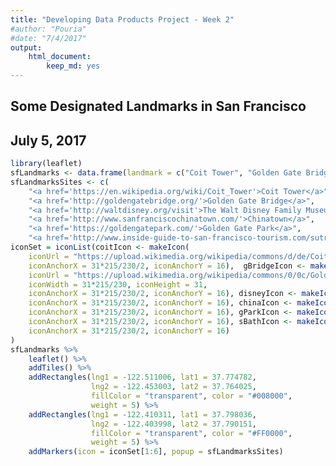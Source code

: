 ```yaml
---
title: "Developing Data Products Project - Week 2"
#author: "Pouria"
#date: "7/4/2017"
output: 
    html_document: 
        keep_md: yes
---
```

  
## Some Designated Landmarks in San Francisco  
## July 5, 2017  
```r
library(leaflet)
sfLandmarks <- data.frame(landmark = c("Coit Tower", "Golden Gate Bridge", "The Walt Disney Family Museum", "Chinatown", "Golden Gate Park", "The Sutro Bath"), lat = c(37.802395, 37.819924, 37.801446, 37.795935, 37.768886, 37.780429), long = c(-122.405822,  -122.478253, -122.458720, -122.407625, -122.486280, -122.513688))
sfLandmarksSites <- c(
    "<a href='https://en.wikipedia.org/wiki/Coit_Tower'>Coit Tower</a>", 
    "<a href='http://goldengatebridge.org/'>Golden Gate Bridge</a>", 
    "<a href='http://waltdisney.org/visit'>The Walt Disney Family Museum</a>", 
    "<a href='http://www.sanfranciscochinatown.com/'>Chinatown</a>", 
    "<a href='https://goldengatepark.com/'>Golden Gate Park</a>", 
    "<a href='http://www.inside-guide-to-san-francisco-tourism.com/sutro-baths.html'>The Sutro Bath</a>")
iconSet = iconList(coitIcon <- makeIcon(
    iconUrl = "https://upload.wikimedia.org/wikipedia/commons/d/de/Coittower1.jpg", iconWidth = 31*215/230, iconHeight = 31, 
    iconAnchorX = 31*215/230/2, iconAnchorY = 16),  gBridgeIcon <- makeIcon(
    iconUrl = "https://upload.wikimedia.org/wikipedia/commons/0/0c/GoldenGateBridge-001.jpg", 
    iconWidth = 31*215/230, iconHeight = 31, 
    iconAnchorX = 31*215/230/2, iconAnchorY = 16), disneyIcon <- makeIcon(iconUrl = "https://upload.wikimedia.org/wikipedia/commons/7/70/Disney_Museum_2.JPG", iconWidth = 31*215/230, iconHeight = 31, 
    iconAnchorX = 31*215/230/2, iconAnchorY = 16), chinaIcon <- makeIcon(iconUrl = "https://upload.wikimedia.org/wikipedia/commons/b/b0/1_chinatown_san_francisco_arch_gateway.JPG", iconWidth = 31*215/230, iconHeight = 31, 
    iconAnchorX = 31*215/230/2, iconAnchorY = 16), gParkIcon <- makeIcon(iconUrl = "https://upload.wikimedia.org/wikipedia/commons/b/be/Golden_Gate_Park_air_2.jpg", iconWidth = 31*215/230, iconHeight = 31, 
    iconAnchorX = 31*215/230/2, iconAnchorY = 16), sBathIcon <- makeIcon(iconUrl = "https://upload.wikimedia.org/wikipedia/commons/f/ff/Sutro_Baths_%26_Seal_Rocks%2C_GGNRA.jpg", iconWidth = 31*215/230, iconHeight = 31, 
    iconAnchorX = 31*215/230/2, iconAnchorY = 16)
)
sfLandmarks %>% 
    leaflet() %>% 
    addTiles() %>% 
    addRectangles(lng1 = -122.511006, lat1 = 37.774782, 
                  lng2 = -122.453003, lat2 = 37.764025, 
                  fillColor = "transparent", color = "#008000", 
                  weight = 5) %>% 
    addRectangles(lng1 = -122.410311, lat1 = 37.798036, 
                  lng2 = -122.403998, lat2 = 37.790151, 
                  fillColor = "transparent", color = "#FF0000", 
                  weight = 5) %>% 
    addMarkers(icon = iconSet[1:6], popup = sfLandmarksSites)
```